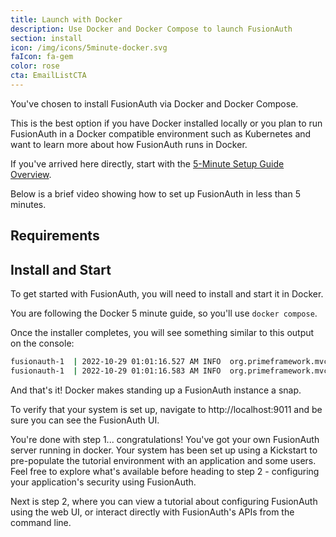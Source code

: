 ```yaml
---
title: Launch with Docker
description: Use Docker and Docker Compose to launch FusionAuth
section: install
icon: /img/icons/5minute-docker.svg
faIcon: fa-gem
color: rose
cta: EmailListCTA
---
```


You've chosen to install FusionAuth via Docker and Docker Compose.

This is the best option if you have Docker installed locally or you plan to run FusionAuth in a Docker compatible environment such as Kubernetes and want to learn more about how FusionAuth runs in Docker.

If you've arrived here directly, start with the [5-Minute Setup Guide Overview](/docs/quickstarts/5-minute-setup-guide).

Below is a brief video showing how to set up FusionAuth in less than 5 minutes.

<YouTube id="qBr_nHofkSo" />

## Requirements

<FiveMinuteRequirements installmethod="docker" />

## Install and Start

To get started with FusionAuth, you will need to install and start it in Docker.

You are following the Docker 5 minute guide, so you'll use `docker compose`.

<DockerComposeFiles with_elasticsearch />

Once the installer completes, you will see something similar to this output on the console:

```sh title="Docker Install Complete"
fusionauth-1  | 2022-10-29 01:01:16.527 AM INFO  org.primeframework.mvc.netty.PrimeHTTPServer - Starting FusionAuth HTTP server on port [9011]
fusionauth-1  | 2022-10-29 01:01:16.583 AM INFO  org.primeframework.mvc.netty.PrimeHTTPServer - Starting FusionAuth HTTP loopback server on port [9012]
```

And that's it! Docker makes standing up a FusionAuth instance a snap. 

To verify that your system is set up, navigate to http://localhost:9011 and be sure you can see the FusionAuth UI.  

You're done with step 1... congratulations!  You've got your own FusionAuth server running in docker.
Your system has been set up using a Kickstart to pre-populate the tutorial environment with an application and some users. 
Feel free to explore what's available before heading to step 2 - configuring your application's security using FusionAuth.

Next is step 2, where you can view a tutorial about configuring FusionAuth using the web UI, or interact directly with FusionAuth's APIs from the command line.

<BlogButton label="Web" href="/docs/quickstarts/setup-web" />
<BlogButton label="API" href="/docs/quickstarts/setup-API" /><span class="mr-2" />
